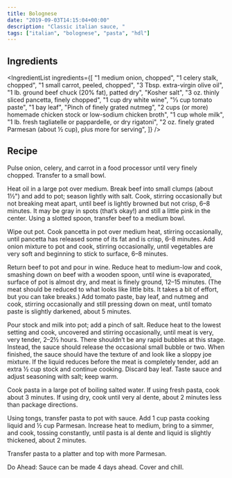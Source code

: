 ```yaml
---
title: Bolognese
date: "2019-09-03T14:15:04+00:00"
description: "Classic italian sauce, "
tags: ["italian", "bolognese", "pasta", "hdl"]
---
```



## Ingredients

<IngredientList
  ingredients={[
    "1 medium onion, chopped",
    "1 celery stalk, chopped",
    "1 small carrot, peeled, chopped",
    "3 Tbsp. extra-virgin olive oil",
    "1 lb. ground beef chuck (20% fat), patted dry",
    "Kosher salt",
    "3 oz. thinly sliced pancetta, finely chopped",
    "1 cup dry white wine",
    "⅓ cup tomato paste",
    "1 bay leaf",
    "Pinch of finely grated nutmeg",
    "2 cups (or more) homemade chicken stock or low-sodium chicken broth",
    "1 cup whole milk",
    "1 lb. fresh tagliatelle or pappardelle, or dry rigatoni",
    "2 oz. finely grated Parmesan (about ½ cup), plus more for serving",
  ]}
/>

## Recipe

Pulse onion, celery, and carrot in a food processor until very finely chopped. Transfer to a small bowl.

Heat oil in a large pot over medium. Break beef into small clumps (about 1½") and add to pot; season lightly with salt. Cook, stirring occasionally but not breaking meat apart, until beef is lightly browned but not crisp, 6–8 minutes. It may be gray in spots (that’s okay!) and still a little pink in the center. Using a slotted spoon, transfer beef to a medium bowl.

Wipe out pot. Cook pancetta in pot over medium heat, stirring occasionally, until pancetta has released some of its fat and is crisp, 6–8 minutes. Add onion mixture to pot and cook, stirring occasionally, until vegetables are very soft and beginning to stick to surface, 6–8 minutes.

Return beef to pot and pour in wine. Reduce heat to medium-low and cook, smashing down on beef with a wooden spoon, until wine is evaporated, surface of pot is almost dry, and meat is finely ground, 12–15 minutes. (The meat should be reduced to what looks like little bits. It takes a bit of effort, but you can take breaks.) Add tomato paste, bay leaf, and nutmeg and cook, stirring occasionally and still pressing down on meat, until tomato paste is slightly darkened, about 5 minutes.

Pour stock and milk into pot; add a pinch of salt. Reduce heat to the lowest setting and cook, uncovered and stirring occasionally, until meat is very, very tender, 2–2½ hours. There shouldn’t be any rapid bubbles at this stage. Instead, the sauce should release the occasional small bubble or two. When finished, the sauce should have the texture of and look like a sloppy joe mixture. If the liquid reduces before the meat is completely tender, add an extra ½ cup stock and continue cooking. Discard bay leaf. Taste sauce and adjust seasoning with salt; keep warm.

Cook pasta in a large pot of boiling salted water. If using fresh pasta, cook about 3 minutes. If using dry, cook until very al dente, about 2 minutes less than package directions.

Using tongs, transfer pasta to pot with sauce. Add 1 cup pasta cooking liquid and ½ cup Parmesan. Increase heat to medium, bring to a simmer, and cook, tossing constantly, until pasta is al dente and liquid is slightly thickened, about 2 minutes.

Transfer pasta to a platter and top with more Parmesan.

Do Ahead: Sauce can be made 4 days ahead. Cover and chill.
